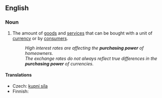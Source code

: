 ==English==
{{wikipedia}}

===Noun===
{{en-noun|-}}

# {{economics}} The amount of [[goods]] and [[service]]s that can be bought with a unit of [[currency]] or by [[consumer|consumers]].
#:''High interest rates are affecting the '''purchasing power''' of homeowners.''
#:''The exchange rates do not always reflect true differences in the '''purchasing power''' of currencies.''

====Translations====
{{trans-top|amount of goods and services}}
* Czech: [[kupní síla]] {{f}}
* Finnish: {{t|fi|ostovoima}}
{{trans-mid}}
{{trans-bottom}}